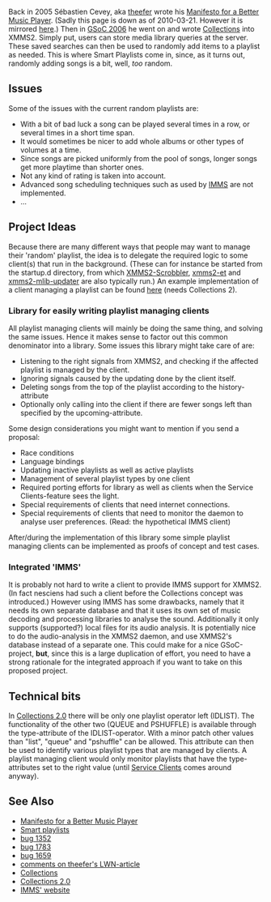 Back in 2005 Sébastien Cevey, aka [[User:Theefer|theefer]] wrote his [http://bytes.inso.cc/wp/2005/07/11/better-music-player-manifesto/ Manifesto for a Better Music Player]. (Sadly this page is down as of 2010-03-21. However it is mirrored [[Manifesto_for_a_Better_Music_Player|here]].) Then in [[SoC:Collections|GSoC 2006]] he went on and wrote [[Collections_Concept|Collections]] into XMMS2. Simply put, users can store media library queries at the server. These saved searches can then be used to randomly add items to a playlist as needed. This is where Smart Playlists come in, since, as it turns out, randomly adding songs is a bit, well, ''too'' random.

== Issues ==
Some of the issues with the current random playlists are:
* With a bit of bad luck a song can be played several times in a row, or several times in a short time span.
* It would sometimes be nicer to add whole albums or other types of volumes at a time.
* Since songs are picked uniformly from the pool of songs, longer songs get more playtime than shorter ones.
* Not any kind of rating is taken into account.
* Advanced song scheduling techniques such as used by [http://imms.luminal.org/ IMMS] are not implemented.
* ...

== Project Ideas ==
Because there are many different ways that people may want to manage their 'random' playlist, the idea is to delegate the required logic to some client(s) that run in the background. (These can for instance be started from the startup.d directory, from which [[Client:XMMS2-Scrobbler|XMMS2-Scrobbler]], [[ET|xmms2-et]] and [http://git.xmms.se/cgit.cgi/xmms2/xmms2-devel/tree/src/clients/medialib-updater xmms2-mlib-updater] are also typically run.) An example implementation of a client managing a playlist can be found [http://git.xmms.se/cgit.cgi/xmms2/xmms2-nesciens/log/?h=example-playlist-updating-client here] (needs Collections 2).

=== Library for easily writing playlist managing clients ===
All playlist managing clients will mainly be doing the same thing, and solving the same issues. Hence it makes sense to factor out this common denominator into a library. Some issues this library might take care of are:
* Listening to the right signals from XMMS2, and checking if the affected playlist is managed by the client.
* Ignoring signals caused by the updating done by the client itself.
* Deleting songs from the top of the playlist according to the history-attribute
* Optionally only calling into the client if there are fewer songs left than specified by the upcoming-attribute.
Some design considerations you might want to mention if you send a proposal:
* Race conditions
* Language bindings
* Updating inactive playlists as well as active playlists
* Management of several playlist types by one client
* Required porting efforts for library as well as clients when the Service Clients-feature sees the light.
* Special requirements of clients that need internet connections.
* Special requirements of clients that need to monitor the daemon to analyse user preferences. (Read: the hypothetical IMMS client)
After/during the implementation of this library some simple playlist managing clients can be implemented as proofs of concept and test cases.

=== Integrated 'IMMS' ===
It is probably not hard to write a client to provide IMMS support for XMMS2. (In fact nesciens had such a client before the Collections concept was introduced.)  However using IMMS has some drawbacks, namely that it needs its own separate database and that it uses its own set of music decoding and processing libraries to analyse the sound. Additionally it only supports (supported?) local files for its audio analysis. It is potentially nice to do the audio-analysis in the XMMS2 daemon, and use XMMS2's database instead of a separate one. This could make for a nice GSoC-project, '''but''', since this is a large duplication of effort, you need to have a strong rationale for the integrated approach if you want to take on this proposed project.

== Technical bits ==
In [[Collections_2.0|Collections 2.0]] there will be only one playlist operator left (IDLIST). The functionality of the other two (QUEUE and PSHUFFLE) is available through the type-attribute of the IDLIST-operator. With a minor patch other values than "list", "queue" and "pshuffle" can be allowed. This attribute can then be used to identify various playlist types that are managed by clients. A playlist managing client would only monitor playlists that have the type-attributes set to the right value (until [[GSoC:2011/Proposed_projects#Service_Clients|Service Clients]] comes around anyway).

== See Also ==
* [http://bytes.inso.cc/wp/2005/07/11/better-music-player-manifesto/ Manifesto for a Better Music Player]
* [[Smart playlists]]
* [http://bugs.xmms2.xmms.se/view.php?id=1352 bug 1352]
* [http://bugs.xmms2.org/view.php?id=1783 bug 1783]
* [http://bugs.xmms2.org/view.php?id=1659 bug 1659]
* [http://lwn.net/Articles/237952/ comments on theefer's LWN-article]
* [[Collections]]
* [[Collections_2.0|Collections 2.0]]
* [http://imms.luminal.org/ IMMS' website]